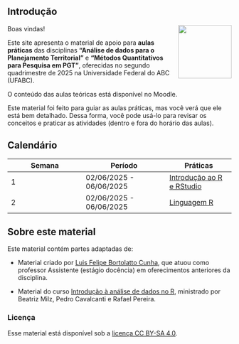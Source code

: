 ## Introdução {.unnumbered}

<img src="praticas/images/logo-ufabc.png" class="img-rstudio" align="right" width="120px"/>

Boas vindas!

Este site apresenta o material de apoio para **aulas práticas** das disciplinas **"Análise de dados para o Planejamento Territorial"** e **"Métodos Quantitativos para Pesquisa em PGT"**, oferecidas no segundo quadrimestre de 2025 na Universidade Federal do ABC (UFABC).

O conteúdo das aulas teóricas está disponível no Moodle.

::: {.callout-important}
Este material foi feito para guiar as aulas práticas, mas você verá que ele está bem detalhado. Dessa forma, você pode usá-lo para revisar os conceitos e praticar as atividades (dentro e fora do horário das aulas).
:::


## Calendário {.unnumbered}

| Semana | Período | Práticas |
|------------------------|---------------------------|---------------------|
| 1 | 02/06/2025 - 06/06/2025 | [Introdução ao R e RStudio](praticas/01_intro_r_rstudio.qmd) |
| 2 | 02/06/2025 - 06/06/2025 | [Linguagem R](praticas/02_conceitos-basicos-r.qmd) |

<!-- ## Equipe do curso {.unnumbered} -->

<!-- **Beatriz Milz** <br> -->

<!-- *Pesquisadora Colaboradora | Estágio pós-doutoral* <br> -->

<!-- [Laboratório de Planejamento Territorial (LaPlan)](https://laplan.pesquisa.ufabc.edu.br/) - Universidade Federal do ABC (UFABC) <br> -->

<!-- [Email](mailto:milz.bea@gmail.com) | [Website](https://beamilz.com) | [GitHub](https://github.com/beatrizmilz) | [LinkedIn](https://www.linkedin.com/in/beatrizmilz/) | -->

<!-- [ResearchGate](https://www.researchgate.net/profile/Beatriz-Milz) | [Currículo Lattes](http://lattes.cnpq.br/5150665880581477) | [Orcid](https://orcid.org/0000-0002-3064-4486) -->

## Sobre este material {.unnumbered}

Este material contém partes adaptadas de:

-   Material criado por [Luis Felipe Bortolatto Cunha](https://github.com/luisfelipebr/mti2020/tree/master), que atuou como professor Assistente (estágio docência) em oferecimentos anteriores da disciplina.

-   Material do curso [Introdução à análise de dados no R](https://ipeadata-lab.github.io/curso_r_intro_202409/), ministrado por Beatriz Milz, Pedro Cavalcanti e Rafael Pereira.

### Licença {.unnumbered}

Esse material está disponível sob a [licença CC BY-SA 4.0](https://creativecommons.org/licenses/by-sa/4.0/).
